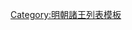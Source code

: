 {{ming|title=明朝長陽國諸王|ed=長陽國|head=[[永乐 (明朝)|永樂]]二年四月（[[1404年]]）封。|
{{ming/title}}
{{ming/list|長陽王|[[朱貴烚]]|朱植、庶二子|[[1404年]]—[[1424年]]|永樂二年四月封。二十二年十月晉遼封。郡爵例不襲。正統四年，罪降庶人。十四年卒。}}
{{ming/note|[[成化]]十年（[[1474年]]）復封。}}
{{ming/list|長陽昭和王|[[朱豪㙷]]|朱貴烚、嫡一子|[[1474年]]—[[1510年]]|成化十年比弋陽、永和事例，以[[輔國將軍]]襲封。[[正德 (明朝)|正德]]五年薨。}}
{{ming/list|長陽安靖王|[[朱恩鈉]]|朱豪㙷、嫡一子|[[1514年]]—[[1541年]]|正德九年襲封。[[嘉靖]]二十年薨。}}
{{ming/list|長陽恭裕王|[[朱寵游]]|朱恩鈉、嫡一子|[[1544年]]—[[1568年]]|嘉靖二十三年襲封。[[隆庆 (明朝)|隆慶]]二年薨。}}
{{ming/list|長陽悼莊王|[[朱致楹]]|朱寵游、庶一子|追封|嘉靖三十六年封[[长子 (封号)|長子]]。四十三年卒。以子[[朱憲煥|憲煥]]襲封，追封諡悼莊王。}}
{{ming/list|長陽王|[[朱憲煥]]|朱致楹、庶一子|[[1574年]]—[[1606年]]前|[[萬曆]]二年襲封，薨。}}
{{ming/list|長陽王|[[朱術雅]]|朱憲煥、嫡一子|[[1606年]]—[[1645年]]|萬曆三十四年封長子，同年襲封，[[隆武]]元年十二月嗣遼封。}}
{{ming/list|長陽王|[[朱術桂]]|朱憲煥、嫡二子|[[1645年]]—[[1646年]]|[[弘光]]元年閏六月襲封，不久得知生死不明的兄長仍在世，上疏歸還王爵稱號，隆武二年二月改封寧靖王。}}
}}<noinclude>
[[Category:明朝諸王列表模板]]
</noinclude>